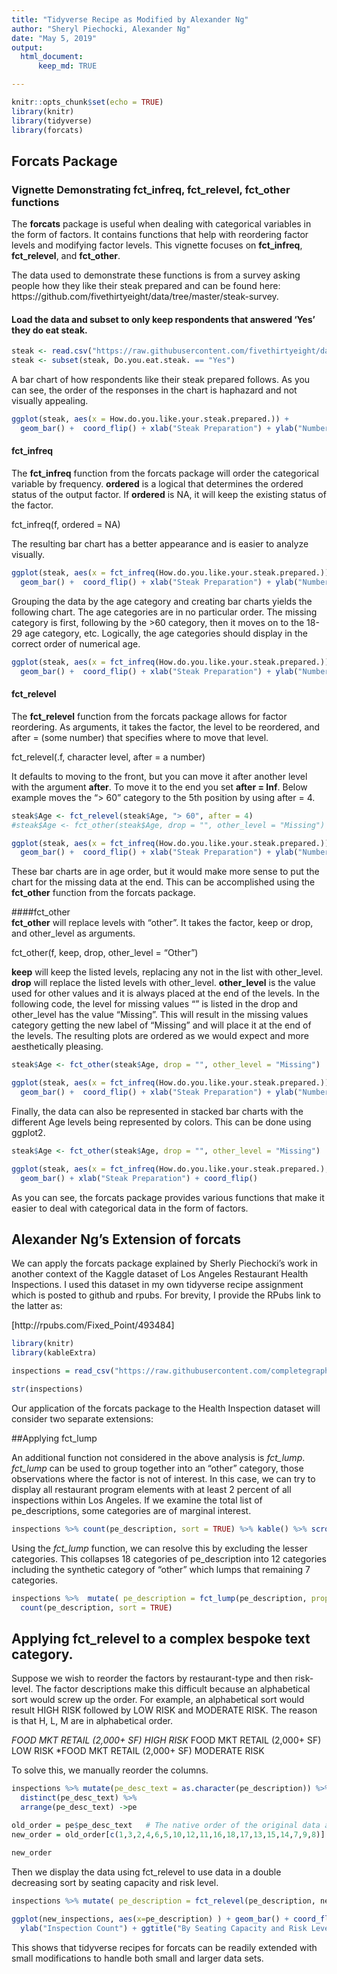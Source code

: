 ```yaml
---
title: "Tidyverse Recipe as Modified by Alexander Ng"
author: "Sheryl Piechocki, Alexander Ng"
date: "May 5, 2019"
output: 
  html_document:
      keep_md: TRUE

---
```


```r
knitr::opts_chunk$set(echo = TRUE)
library(knitr)
library(tidyverse)
library(forcats)
```

## Forcats Package  
### Vignette Demonstrating fct_infreq, fct_relevel, fct_other functions  

The **forcats** package is useful when dealing with categorical variables in the form of factors.  It contains functions that help with reordering factor levels and modifying factor levels.  This vignette focuses on **fct_infreq**, **fct_relevel**, and **fct_other**. 

The data used to demonstrate these functions is from a survey asking people how they like their steak prepared and can be found here: https://github.com/fivethirtyeight/data/tree/master/steak-survey.  

#### Load the data and subset to only keep respondents that answered 'Yes' they do eat steak.    

```r
steak <- read.csv("https://raw.githubusercontent.com/fivethirtyeight/data/master/steak-survey/steak-risk-survey.csv")
steak <- subset(steak, Do.you.eat.steak. == "Yes")
```

A bar chart of how respondents like their steak prepared follows. As you can see, the order of the responses in the chart is haphazard and not visually appealing.    

```r
ggplot(steak, aes(x = How.do.you.like.your.steak.prepared.)) + 
  geom_bar() +  coord_flip() + xlab("Steak Preparation") + ylab("Number of Respondents")
```

#### fct_infreq  
The **fct_infreq** function from the forcats package will order the categorical variable by frequency.  **ordered** is a logical that determines the ordered status of the output factor.  If **ordered** is NA, it will keep the existing status of the factor.  

fct_infreq(f, ordered = NA)  

The resulting bar chart has a better appearance and is easier to analyze visually.  
```r
ggplot(steak, aes(x = fct_infreq(How.do.you.like.your.steak.prepared.))) + 
  geom_bar() +  coord_flip() + xlab("Steak Preparation") + ylab("Number of Respondents")
```

Grouping the data by the age category and creating bar charts yields the following chart.  The age categories are in no particular order.  The missing category is first, following by the >60 category, then it moves on to the 18-29 age category, etc.  Logically, the age categories should display in the correct order of numerical age.  
```r
ggplot(steak, aes(x = fct_infreq(How.do.you.like.your.steak.prepared.))) + 
  geom_bar() +  coord_flip() + xlab("Steak Preparation") + ylab("Number of Respondents") + facet_wrap(~Age)
```

#### fct_relevel  
The **fct_relevel** function from the forcats package allows for factor reordering.  As arguments, it takes the factor, the level to be reordered, and after = (some number) that specifies where to move that level.  

fct_relevel(.f, character level, after = a number)  

It defaults to moving to the front, but you can move it after another level with the argument **after**. To move it to the end you set **after = Inf**.  Below example moves the "> 60" category to the 5th position by using after = 4.   
```r

steak$Age <- fct_relevel(steak$Age, "> 60", after = 4)
#steak$Age <- fct_other(steak$Age, drop = "", other_level = "Missing")

ggplot(steak, aes(x = fct_infreq(How.do.you.like.your.steak.prepared.))) + 
  geom_bar() +  coord_flip() + xlab("Steak Preparation") + ylab("Number of Respondents") + facet_wrap(~Age)

```

These bar charts are in age order, but it would make more sense to put the chart for the missing data at the end.  This can be accomplished using the **fct_other** function from the forcats package.  

####fct_other  
**fct_other** will replace levels with "other".  It takes the factor, keep or drop, and other_level as arguments.  

fct_other(f, keep, drop, other_level = "Other")  

**keep** will keep the listed levels, replacing any not in the list with other_level.  **drop** will replace the listed levels with other_level.  **other_level** is the value used for other values and it is always placed at the end of the levels.  In the following code, the level for missing values "" is listed in the drop and other_level has the value "Missing".  This will result in the missing values category getting the new label of "Missing" and will place it at the end of the levels.  The resulting plots are ordered as we would expect and more aesthetically pleasing.   
```r

steak$Age <- fct_other(steak$Age, drop = "", other_level = "Missing")

ggplot(steak, aes(x = fct_infreq(How.do.you.like.your.steak.prepared.))) + 
  geom_bar() +  coord_flip() + xlab("Steak Preparation") + ylab("Number of Respondents") + facet_wrap(~Age)

```

Finally, the data can also be represented in stacked bar charts with the different Age levels being represented by colors. This can be done using ggplot2.  

```r

steak$Age <- fct_other(steak$Age, drop = "", other_level = "Missing")

ggplot(steak, aes(x = fct_infreq(How.do.you.like.your.steak.prepared.), fill=Age)) + 
  geom_bar() + xlab("Steak Preparation") + coord_flip() 

```


As you can see, the forcats package provides various functions that make it easier to deal with categorical data in the form of factors.   

## Alexander Ng's Extension of forcats

We can apply the forcats package explained by Sherly Piechocki's work in another context of the Kaggle dataset of Los Angeles Restaurant Health Inspections.   I used this dataset in my own tidyverse recipe assignment which is posted to github and rpubs.  For brevity, I provide the RPubs link to the latter as:

[http://rpubs.com/Fixed_Point/493484]

```r
library(knitr)
library(kableExtra)

inspections = read_csv("https://raw.githubusercontent.com/completegraph/DataStore/master/Tidyverse/restaurant-and-market-health-inspections.csv", col_types = cols( pe_description = col_factor() ) )

str(inspections)

```

Our application of the forcats package to the Health Inspection dataset will consider two separate extensions:

##Applying fct_lump

An additional function not considered in the above analysis is *fct_lump*.
*fct_lump* can be used to group together into an "other" category, those observations where the factor is not of interest.
In this case, we can try to display all restaurant program elements with at least 2 percent of all inspections within Los Angeles.   If we examine the total list of pe_descriptions, some categories are of marginal interest.

```r
inspections %>% count(pe_description, sort = TRUE) %>% kable() %>% scroll_box()
```

Using the *fct_lump* function, we can resolve this by excluding the lesser categories. This collapses 18 categories of pe_description into 12 categories including the synthetic category of "other" which lumps that remaining 7 categories.

```r
inspections %>%  mutate( pe_description = fct_lump(pe_description, prop = .02)) %>%
  count(pe_description, sort = TRUE)
```

## Applying fct_relevel to a complex bespoke text category.

Suppose we wish to reorder the factors by restaurant-type and then risk-level.  The factor descriptions make this difficult because an alphabetical sort would screw up the order.  For example, an alphabetical sort would result HIGH RISK followed by LOW RISK and MODERATE RISK.  The reason is that H, L, M are in alphabetical order.

*FOOD MKT RETAIL (2,000+ SF) HIGH RISK
*FOOD MKT RETAIL (2,000+ SF) LOW RISK
*FOOD MKT RETAIL (2,000+ SF) MODERATE RISK

To solve this, we manually reorder the columns.

```r
inspections %>% mutate(pe_desc_text = as.character(pe_description)) %>% 
  distinct(pe_desc_text) %>% 
  arrange(pe_desc_text) ->pe

old_order = pe$pe_desc_text   # The native order of the original data arranged alphabetically
new_order = old_order[c(1,3,2,4,6,5,10,12,11,16,18,17,13,15,14,7,9,8)]  # the manually corrected order

new_order
```

Then we display the data using fct_relevel to use data in a double decreasing sort by seating capacity and risk level.

```r
inspections %>% mutate( pe_description = fct_relevel(pe_description, new_order) ) -> new_inspections
    
ggplot(new_inspections, aes(x=pe_description) ) + geom_bar() + coord_flip() + xlab("PE Description Ordered") + 
  ylab("Inspection Count") + ggtitle("By Seating Capacity and Risk Level")
```

This shows that tidyverse recipes for forcats can be readily extended with small modifications to handle both small and larger data sets.


